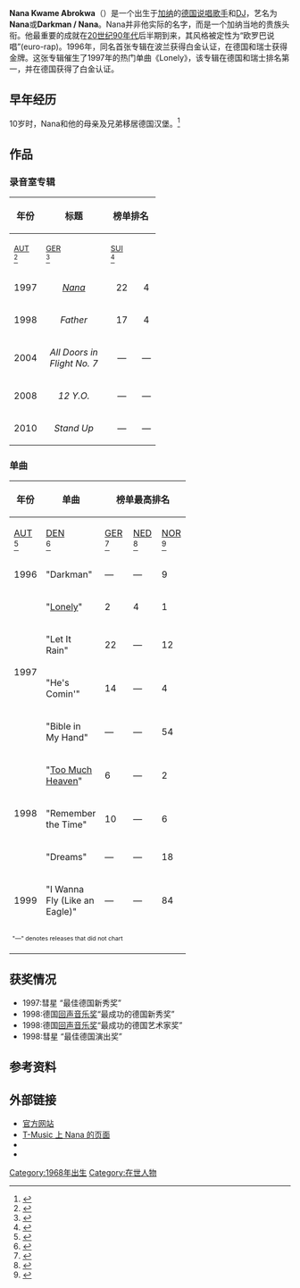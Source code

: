 {{Infobox musical artist <!-- See Wikipedia:WikiProject Musicians -->
| name                = Nana
| image               =Nana Darkman in 2018.jpg
| caption             = Nana 2018
| image_size          = 300px
| background          = solo_singer
| birth_name          = Nana Kwame Abrokwa
| alias               = 
| birth_date                = {{Birth date and age|1968|10|5|mf=y}}
|birth_place ={{GHA}}[[阿克拉|阿克拉]]
| death_date                = 
| origin              = {{DEU}}[[汉堡|汉堡]]
| instrument          = 
| genre               = [[饶舌|Hip hop]], [[欧陆舞曲|欧陆舞曲]]
| occupation          = [[说唱歌手|说唱歌手]]
| years_active        = 1996–至今
| label               = Motor Music GMBH<br>Darkman Records
}}
'''Nana Kwame Abrokwa'''（{{bd|1968年|10月5日}}）是一个出生于[[加纳|加纳]]的[[德国|德国]][[说唱歌手|说唱歌手]]和[[DJ|DJ]]，艺名为'''Nana'''或'''Darkman / Nana'''。Nana并非他实际的名字，而是一个加纳当地的贵族头衔。他最重要的成就在[[20世纪90年代|20世纪90年代]]后半期到来，其风格被定性为“欧罗巴说唱”(euro-rap)。1996年，同名首张专辑在波兰获得白金认证，在德国和瑞士获得金牌。这张专辑催生了1997年的热门单曲《Lonely》，该专辑在德国和瑞士排名第一，并在德国获得了白金认证。

==早年经历==

10岁时，Nana和他的母亲及兄弟移居德国汉堡。<ref name="discogs">{{Cite web|url=https://api.discogs.com/artists/214104|title=Nana (2)|website=Discogs.com|accessdate=2020-07-13|archive-date=2020-08-26|archive-url=https://web.archive.org/web/20200826074534/https://api.discogs.com/artists/214104|dead-url=no}}</ref>

== 作品 ==

===录音室专辑===
{| class="wikitable"
|-
! style="width:28px;" rowspan="2"| 年份
! style="width:100px;" rowspan="2"| 标题
! colspan="3"| 榜单排名
! style="width:150px;" rowspan="2"| 认证
|-
! style="width:40px;"| <small>[[奥地利Ö3四十强音乐榜|AUT]]<br><ref>{{Cite web|url=https://austriancharts.at/showinterpret.asp?interpret=Nana|title=Discographie Nana - austriancharts.at|website=Austriancharts.at|accessdate=2020-09-26|archive-date=2017-06-02|archive-url=https://web.archive.org/web/20170602142309/http://www.austriancharts.at/showinterpret.asp?interpret=Nana|dead-url=no}}</ref></small>
! style="width:40px;"| <small>[[GfK娱乐榜单|GER]]<br><ref>{{Cite web|url=https://www.musicline.de/artist/NANA|title=MusicLine|website=Musicline.de|accessdate=2020-09-26|archive-date=2019-12-26|archive-url=https://web.archive.org/web/20191226125615/https://www.musicline.de/artist/NANA|dead-url=no}}</ref></small>
! style="width:40px;"| <small>[[瑞士热门音乐榜|SUI]]<br><ref>{{Cite web|url=https://hitparade.ch/showinterpret.asp?interpret=Nana|title=Discographie Nana - hitparade.ch|website=Hitparade.ch|accessdate=2020-09-26|archive-date=2019-12-05|archive-url=https://web.archive.org/web/20191205191646/https://hitparade.ch/showinterpret.asp?interpret=Nana|dead-url=no}}</ref></small>
|- 
| 1997
| style="text-align:center;"| ''[[Nana_(album)|Nana]]''
| style="text-align:center;"| 22
| style="text-align:center;"| 4
| style="text-align:center;"| 6
| [[GfK娱乐榜单|GER]]: Gold<ref name=Germany>{{cite certification|region=Germany|artist=Nana}}</ref>
[[瑞士热门音乐榜|SUI]]: Gold<ref>{{Cite web|url=http://swisscharts.com/awards.asp?year=1997|title=The Official Swiss Charts and Music Community|website=Swisscharts.com|accessdate=2020-09-26|archive-date=2011-06-13|archive-url=https://web.archive.org/web/20110613144052/http://swisscharts.com/awards.asp?year=1997|dead-url=no}}</ref>

[[Polish_Music_Charts|POL]]: Platinum<ref>{{Cite web|url=http://bestsellery.zpav.pl/wyroznienia/platynoweplyty/cd/archiwum.php?year=1998#title|title=ZPAV :: Bestsellery i wyróżnienia - Wyróżnienia - Platynowe płyty CD - Archiwum|website=Bestsellery.zpav.pl|accessdate=2020-09-26|archive-date=2021-02-01|archive-url=https://web.archive.org/web/20210201154913/http://bestsellery.zpav.pl/wyroznienia/platynoweplyty/cd/archiwum.php?year=1998#title|dead-url=no}}</ref>
|- 
| 1998
| style="text-align:center;"| ''Father''
| style="text-align:center;"| 17
| style="text-align:center;"| 4
| style="text-align:center;"| 8
|
|- 
| 2004
| style="text-align:center;"| ''All Doors in Flight No. 7''
| style="text-align:center;"| —
| style="text-align:center;"| —
| style="text-align:center;"| —
|
|- 
| 2008
| style="text-align:center;"| ''12 Y.O.''
| style="text-align:center;"| —
| style="text-align:center;"| —
| style="text-align:center;"| —
|
|-  
| 2010
| style="text-align:center;"| ''Stand Up''
| style="text-align:center;"| —
| style="text-align:center;"| —
| style="text-align:center;"| —
|
|}

===单曲===
{| class="wikitable" style="text-align:center;"
|-
! rowspan="2"| 年份
! rowspan="2"| 单曲
! colspan="6"| 榜单最高排名
! rowspan="2"| [[音乐唱片销售认证|认证]]<br /><small>([[音乐唱片销售认证列表|销售门槛]])</small>
! rowspan="2"| 专辑
|- style="font-size:smaller;"
! width="35"| [[奥地利Ö3四十强音乐榜|AUT]]<br><ref>{{Cite web|url=https://austriancharts.at/search.asp?search=Nana&cat=s|title=Das österreichische Hitparaden- und Musik-Portal|website=Austriancharts.at|accessdate=2020-09-26|archive-date=2018-03-29|archive-url=https://web.archive.org/web/20180329121149/http://austriancharts.at/search.asp?search=Nana&cat=s|dead-url=no}}</ref>
! width="35"| [[Danish_Singles_Chart|DEN]]<br><ref>{{Cite web|url=https://books.google.com/books?id=AQoEAAAAMBAJ&pg=PA73&dq=nana+lonely&hl=en&sa=X&ei=0ww0T4rDAqLg0QGhh4SkAg&ved=0CE8Q6AEwBzge#v=onepage&q=nana+lonely&f=false|title=Billboard|first=Nielsen Business Media|last=Inc|date=September 13, 1997|publisher=Nielsen Business Media, Inc.|page=73|via=Google Books}}</ref>
! width="35"| [[GfK娱乐榜单|GER]]<br><ref>{{Cite web|url=http://musicline.de/de/chartverfolgung_summary/artist/Nana/?type=single|title=German peaks|website=Musicline.de|accessdate=2020-09-26|archive-date=2018-03-29|archive-url=https://web.archive.org/web/20180329121546/http://musicline.de/de/chartverfolgung_summary/artist/Nana/?type=single|dead-url=no}}</ref>
! width="35"| [[荷兰四十强单曲榜|NED]]<br><ref>{{Cite web|url=http://hitparade.ch/showitem.asp?interpret=Nana&titel=Darkman&cat=s|title=Nana - Darkman|first=Steffen|last=Hung|website=Hitparade.ch|accessdate=2020-09-26|archive-date=2007-05-09|archive-url=https://web.archive.org/web/20070509050539/http://www.hitparade.ch/showitem.asp?interpret=Nana&titel=Darkman&cat=s|dead-url=no}}</ref>
! width="35"| [[世界之路榜单|NOR]]<br><ref>{{Cite web|url=https://norwegiancharts.com/showitem.asp?interpret=Nana&titel=Lonely&cat=s|title=norwegiancharts.com - Nana - Lonely|website=Norwegiancharts.com|accessdate=2020-09-26|archive-date=2016-07-05|archive-url=https://web.archive.org/web/20160705102842/http://norwegiancharts.com/showitem.asp?interpret=Nana&titel=Lonely&cat=s|dead-url=no}}</ref>
! width="35"| [[瑞士热门音乐榜|SUI]]<br><ref>{{Cite web|url=https://hitparade.ch/search.asp?search=nana&cat=s|title=Die Offizielle Schweizer Hitparade und Music Community|website=Hitparade.ch}}</ref>
|-
| 1996
| align="left"| "Darkman" 
| —
| —
| 9
| 71
| —
| 20
|
| align="left" rowspan="4"| ''Nana''
|-
| rowspan="4"| 1997
| align="left"| "[[Lonely_(Nana_song)|Lonely]]" 
| 2
| 4
| 1
| —
| 3
| 1
|[[联邦音乐产业协会|GER]]: Platinum<ref name=Germany/>
|-
| align="left"| "Let It Rain" 
| 22
| —
| 12
| —
| —
| 48
|
|-
| align="left"| "He's Comin'" 
| 14
| —
| 4
| —
| —
| 11
|[[联邦音乐产业协会|GER]]: Gold<ref name=Germany/>
|-
| align="left"| "Bible in My Hand" 
| —
| —
| 54
| —
| —
| —
|
| align="left"| Single only
|-
| rowspan=3| 1998
| align="left"| "[[Too_Much_Heaven#Nana_version|Too Much Heaven]]" 
| 6
| —
| 2
| —
| —
| 7
|[[联邦音乐产业协会|GER]]: Gold<ref name=Germany/>
| align="left" rowspan="3"| ''Father''
|-
| align="left"| "Remember the Time" 
| 10
| —
| 6
| —
| —
| 10
|[[联邦音乐产业协会|GER]]: Gold<ref name=Germany/>
|-
| align="left"| "Dreams" 
| —
| —
| 18
| —
| —
| —
|
|-
| 1999
| align="left"| "I Wanna Fly (Like an Eagle)" 
| —
| —
| 84
| —
| —
| —
|
| align="left"| Single only
|-
| colspan="15" style="font-size:8pt"| "—" denotes releases that did not chart
|-
|}



==获奖情况==

* 1997:彗星 “最佳德国新秀奖”
* 1998:德国[[回声音乐奖|回声音乐奖]]“最成功的德国新秀奖”
* 1998:德国[[回声音乐奖|回声音乐奖]]“最成功的德国艺术家奖”
* 1998:彗星 “最佳德国演出奖”

==参考资料==
{{reflist|2}}

== 外部链接==
* [http://www.nana.de/ 官方网站]{{Wayback|url=http://www.nana.de/ |date=20140317062326 }}
* [http://www.euro-rap.com/forum/viewforum.php?f=18 T-Music 上 Nana 的页面]{{Wayback|url=http://www.euro-rap.com/forum/viewforum.php?f=18 |date=20070928062008 }}
* {{Facebook|NANA.DARKMAN.OFFICIAL}}
* {{myspace|nanadarkman}}

{{Authority control}}
{{DEFAULTSORT:Nana}}
[[Category:1968年出生|Category:1968年出生]]
[[Category:在世人物|Category:在世人物]]